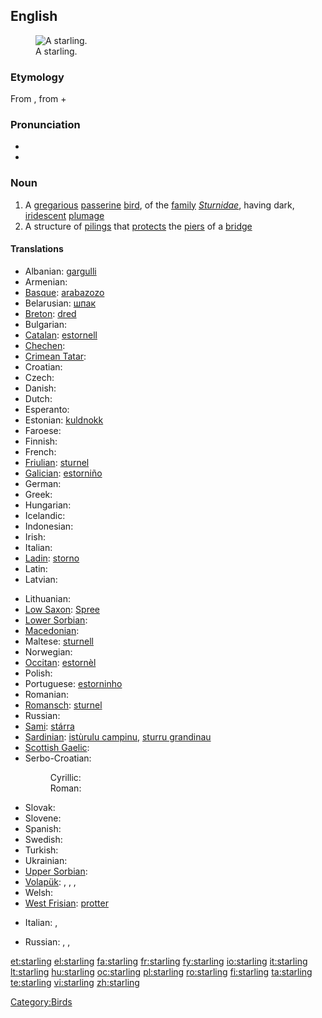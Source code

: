{{also|Starling}}
==English==
[[Image:Common starling in london.jpg|thumb|right|A starling.]]
===Etymology===
From {{etyl|ang|en}} {{term|stærlinc|lang=ang}}, from {{term|stær||lang=ang|starling}} + {{term|-linc||lang=ang|dimunitive suffix}}

===Pronunciation===
* {{IPA|/ˈstɑɽlɪŋ/}}
* {{rhymes|ɑː(r)lɪŋ}}

===Noun===
{{en-noun}}

# A [[gregarious]] [[passerine]] [[bird]], of the [[family]] ''[[Sturnidae]]'', having dark, [[iridescent]] [[plumage]]
# A structure of [[piling]]s that [[protect]]s the [[pier]]s of a [[bridge]]

====Translations====
{{trans-top|bird}}
* Albanian: [[gargulli]]
* Armenian: {{t-|hy|սարյակ|tr=saryak}}
* [[Basque]]: [[arabazozo]]
* Belarusian: [[шпак]] {{m}}
* [[Breton]]: [[dred]]
* Bulgarian: {{t+|bg|скорец|m|tr=skorec}}
* [[Catalan]]: [[estornell]]
* [[Chechen]]: {{tø|ce|алкханч}}
* [[Crimean Tatar]]: {{tø|crh|sıyırcıq|xs=Crimean Tatar}}
* Croatian: {{t|hr|čvorak}}
* Czech: {{t-|cs|špaček}}
* Danish: {{t-|da|stær}}
* Dutch: {{t+|nl|spreeuw|m}}
* Esperanto: {{t-|eo|sturno}}
* Estonian: [[kuldnokk]]
* Faroese: {{t-|fo|stari|xs=Faroese}}
* Finnish: {{t+|fi|kottarainen}}
* French: {{t+|fr|étourneau|m}}
* [[Friulian]]: [[sturnel]]
* [[Galician]]: [[estorniño]] {{m}}
* German: {{t+|de|Star|m}}
* Greek: {{t+|el|ψαρόνι|n|tr=psaróni}}
* Hungarian: {{t+|hu|seregély}}
* Icelandic: {{t+|is|stari|m}}
* Indonesian: {{t|id|jalak|xs=Indonesian}}
* Irish: {{t-|ga|druid|xs=Irish}}
* Italian: {{t+|it|storno|m}}
* [[Ladin]]: [[storno]]
* Latin: {{t-|la|sturnus|m}}
* Latvian: {{t-|lv|mājas strazds|m}}
{{trans-mid}}
* Lithuanian: {{t+|lt|varnėnas|m|xs=Lithuanian}}
* [[Low Saxon]]: [[Spree]] {{m|f}}
* [[Lower Sorbian]]: {{t-|dsb|škorc|m}}
* [[Macedonian]]: {{t-|mk|сколовранец|m|tr=skolovránec}}
* Maltese: [[sturnell]]
* Norwegian: {{t-|no|stær}}
* [[Occitan]]: [[estornèl]] {{m}}
* Polish: {{t+|pl|szpak|m}}
* Portuguese: [[estorninho]] {{m}}
* Romanian: {{t+|ro|graur}}
* [[Romansch]]: [[sturnel]]
* Russian: {{t+|ru|скворец|m|tr=skvoréc}}
* [[Sami]]: [[stárra]]
* [[Sardinian]]: [[istùrulu campinu]], [[sturru grandinau]]
* [[Scottish Gaelic]]: {{t-|gd|druid|f|xs=Scottish Gaelic}}
* Serbo-Croatian:
*: Cyrillic: {{t-|sh|чворак|m|alt=чво́рак|sc=Cyrl}}
*: Roman: {{t-|sh|čvorak|m|alt=čvórak}}
* Slovak: {{t-|sk|škorec}}
* Slovene: {{t+|sl|škorec|m}}
* Spanish: {{t+|es|estornino|m}}
* Swedish: {{t+|sv|stare}}
* Turkish: {{t+|tr|sığırcık}}
* Ukrainian: {{t-|uk|шпак|tr=špak}}
* [[Upper Sorbian]]: {{t-|hsb|škórc|m}}
* [[Volapük]]: {{qualifier|male or female}} {{t+|vo|sturnod}}, {{qualifier|male}} {{t|vo|histurnod}}, {{qualifier|female}} {{t|vo|jisturnod}}, {{qualifier|offspring, young}} {{t|vo|sturnodül}}
* Welsh: {{t-|cy|drudwen}}
* [[West Frisian]]: [[protter]]
{{trans-bottom}}

{{trans-top|pilings}}
* Italian: {{t-|it|palificazione}},  {{t-|it|palafitta}}
{{trans-mid}}
* Russian: {{t|ru|водорез|m|tr=vodor'éz}}, {{t|ru|волнорез|m|tr=volnor'éz}}, {{t|ru|ледорез|m|tr=l'edor'éz}}
{{trans-bottom}}

[[Category:Birds]]

[[et:starling]]
[[el:starling]]
[[fa:starling]]
[[fr:starling]]
[[fy:starling]]
[[io:starling]]
[[it:starling]]
[[lt:starling]]
[[hu:starling]]
[[oc:starling]]
[[pl:starling]]
[[ro:starling]]
[[fi:starling]]
[[ta:starling]]
[[te:starling]]
[[vi:starling]]
[[zh:starling]]